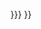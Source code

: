 <includeonly>{{pp-meta
|type=semi
|disallowlevel=sysop
|demospace={{{demospace|}}}
|demolevel={{{demolevel|undefined}}}
|small={{{small|}}}
|expiry={{{no expiry|}}}
|reason=为确保条目内容符合维基百科的[[WP:BLP|生者传记]]方针
|icon-reason=确保条目内容符合维基百科生者传记方针
|categories={{{categories|{{#if:{{{expiry|}}}|[[Category:被暂时半保护的在世人物条目|{{PAGENAME}}]]|[[Category:被暂时半保护的在世人物条目|{{PAGENAME}}]]}}}}}
}}</includeonly><noinclude>
{{pp-semi-blp|categories=no|demospace=main|demolevel=autoconfirmed}}

{{Documentation}}
</noinclude>